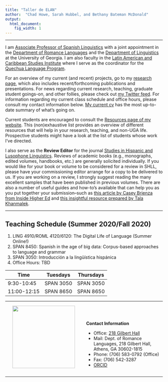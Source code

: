```yaml
---
title: "Taller de ELAN"
author:  "Chad Howe, Sarah Hubbel, and Bethany Bateman McDonald"
output:
  html_document:
    fig_width: 1
---
```


----

<!--
https://bootswatch.com/
-->

I am [Associate Professor of Spanish Linguistics](http://rom.uga.edu/directory/people/chad-howe) with a joint appointment in the [Department of Romance Languages](http://rom.uga.edu/) and the [Department of Linguistics](http://www.linguistics.uga.edu/) at the University of Georgia. I am also faculty in the [Latin American and Caribbean Studies Institute](http://lacs.franklin.uga.edu/) where I serve as the coordinator for the [Quechua Language Program](http://lacs.franklin.uga.edu/quechua-language).

For an overview of my current (and recent) projects, go to my [research page](research.html), which also includes recent/forthcoming publications and presentations. For news regarding current research, teaching, graduate student goings-on, and other follies, please check out [my Twitter feed](https://twitter.com/ChoweAthens). For information regarding my current class schedule and office hours, please consult my contact information below. [My current cv](https://drive.google.com/open?id=12AJlAyBTaXN46iEJOa2ko8zDzXhHKNwI) has the most up-to-date summary of what's going on.

Current students are encouraged to consult the [Resources page of my website](https://chadhoweuga.github.io/chowe/resources.html). This (non)exhaustive list provides an overview of different resources that will help in your research, teaching, and non-UGA life. Prospective students might have a look at the list of students whose work I've directed.

I also serve as the **Review Editor** for the journal [Studies in Hispanic and Lusophone Linguistics](https://www.degruyter.com/view/journals/shll/shll-overview.xml?language=en&tab_body=editorialContent-75079). Reviews of academic books (e.g., monographs, edited volumes, handbooks, etc.) are generally solicited individually. If you would like for your book or volume to be considered for a review in SHLL, please have your commissioning editor arrange for a copy to be delivered to us. If you are working on a review, I strongly suggest reading the many excellent samples that have been published in previous volumes. There are also a number of useful guides and how-to's available that can help you as you put together your submission--such as [this article by Casey Brienza from Inside Higher Ed](https://www.insidehighered.com/advice/2015/03/27/essay-writing-academic-book-reviews) and [this insightful resource prepared by Tala Khanmalek](https://ideasonfire.net/how-to-write-a-book-review/). 

----

## Teaching Schedule (Summer 2020/Fall 2020)
1.  LING 4910/ROML 4120/6120: The Digital Life of Language (Summer Online!)
2.  SPAN 8450: Spanish in the age of big data: Corpus-based approaches to language and grammar
3.  SPAN 3050: Introducción a la lingüística hispánica
3.  Office Hours: TBD

| Time | Tuesdays | Thursdays |
| ----------- | ----------- |  ----------- |
| 9:30-10:45 | SPAN 3050 | SPAN 3050 |
| 11:00-12:15 | SPAN 8650 | SPAN 8650 |


----

<!---From http://stackoverflow.com/questions/31753897/2-column-section-in-r-markdown:
Put in your css file or directly in rmarkdown--->
<style>
  .col2 {
    columns: 2 200px;         /* number of columns and width in pixels*/
    -webkit-columns: 2 200px; /* chrome, safari */
    -moz-columns: 2 200px;    /* firefox */
  }
</style>
 
<div class="col2">

<center><img src="images/ChadHowe1.jpg" width="200px"></center>

<br>
<br>

**Contact Information**

- Office: [218 Gilbert Hall](https://goo.gl/maps/8dMQbqdPuK94ttTY6)
- Mail: Dept. of Romance Languages, 218 Gilbert Hall, Athens, GA 30602-1815
- Phone: (706) 583-0792 (Office)
- Fax: (706) 542-3287
- [ORCID](https://orcid.org/0000-0002-3044-1443)

</div>


----


<!--
It's possible to create well-designed websites for free using [RStudio's R Markdown](http://rmarkdown.rstudio.com/) and hosting them on [Github](http://github.com). This is very new and incredibly cool. It is a really powerful way to communicate science using the same reproducible workflow you use for your analyses and collaborations.

***Creating websites with R Markdown can be done without knowing R or HTML, CSS, etc,*** and that's where we'll start. However, R Markdown integrates with these tools so the more you know the more complex and beautiful your website can be. This tutorial borrows heavily from a lot of great tutorials and resources you should check out too -- there are links throughout. 

The best way to learn is to follow along with your own laptop, but all are welcome. We'll spend half the time with the tutorial and half the time for you to work on your own website and get help. If you bring your laptop please do this beforehand: 

1. install [RStudio](https://www.rstudio.com/products/rstudio/download/)
1. create a [GitHub]((http://github.com)) account ([advice](http://happygitwithr.com/github-acct.html))
1. set up your computer to talk to GitHub
    - have RStudio linked directly (preferred) ([instructions sections 8-14](http://happygitwithr.com/hello-git.html))
    - or install the [Desktop App](https://desktop.github.com/)
    - or be familiar with git commands for the command line ([tutorial](https://try.github.io/levels/1/challenges/1))

----


**Examples:**

We have been using R Markdown for the Ocean Health Index:  [**ohi-science.org/ohi-global**](http://ohi-science.org/ohi-global).  
And R Markdown is much more than just websites -- here's a [**one-minute video about R Markdown**](http://rmarkdown.rstudio.com/lesson-1.html) to get you excited.
-->
